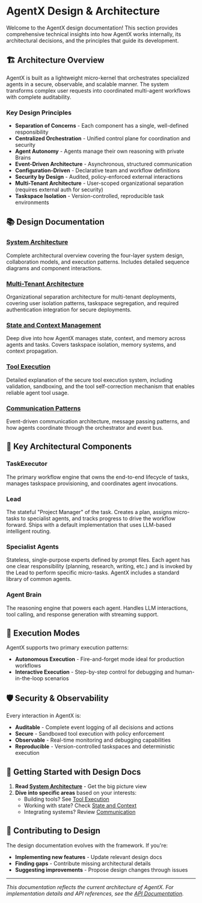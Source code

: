 # AgentX Design & Architecture

Welcome to the AgentX design documentation! This section provides comprehensive technical insights into how AgentX works internally, its architectural decisions, and the principles that guide its development.

## 🏗️ Architecture Overview

AgentX is built as a lightweight micro-kernel that orchestrates specialized agents in a secure, observable, and scalable manner. The system transforms complex user requests into coordinated multi-agent workflows with complete auditability.

### Key Design Principles

- **Separation of Concerns** - Each component has a single, well-defined responsibility
- **Centralized Orchestration** - Unified control plane for coordination and security
- **Agent Autonomy** - Agents manage their own reasoning with private Brains
- **Event-Driven Architecture** - Asynchronous, structured communication
- **Configuration-Driven** - Declarative team and workflow definitions
- **Security by Design** - Audited, policy-enforced external interactions
- **Multi-Tenant Architecture** - User-scoped organizational separation (requires external auth for security)
- **Taskspace Isolation** - Version-controlled, reproducible task environments

## 📚 Design Documentation

### [System Architecture](/design/overview)

Complete architectural overview covering the four-layer system design, collaboration models, and execution patterns. Includes detailed sequence diagrams and component interactions.

### [Multi-Tenant Architecture](/design/multi-tenant-security)

Organizational separation architecture for multi-tenant deployments, covering user isolation patterns, taskspace segregation, and required authentication integration for secure deployments.

### [State and Context Management](/design/state-and-context)

Deep dive into how AgentX manages state, context, and memory across agents and tasks. Covers taskspace isolation, memory systems, and context propagation.

### [Tool Execution](/design/tool-execution)

Detailed explanation of the secure tool execution system, including validation, sandboxing, and the tool self-correction mechanism that enables reliable agent tool usage.

### [Communication Patterns](/design/communication)

Event-driven communication architecture, message passing patterns, and how agents coordinate through the orchestrator and event bus.

## 🎯 Key Architectural Components

### TaskExecutor

The primary workflow engine that owns the end-to-end lifecycle of tasks, manages taskspace provisioning, and coordinates agent invocations.

### Lead

The stateful "Project Manager" of the task. Creates a plan, assigns micro-tasks to specialist agents, and tracks progress to drive the workflow forward. Ships with a default implementation that uses LLM-based intelligent routing.

### Specialist Agents

Stateless, single-purpose experts defined by prompt files. Each agent has one clear responsibility (planning, research, writing, etc.) and is invoked by the Lead to perform specific micro-tasks. AgentX includes a standard library of common agents.

### Agent Brain

The reasoning engine that powers each agent. Handles LLM interactions, tool calling, and response generation with streaming support.

## 🔄 Execution Modes

AgentX supports two primary execution patterns:

- **Autonomous Execution** - Fire-and-forget mode ideal for production workflows
- **Interactive Execution** - Step-by-step control for debugging and human-in-the-loop scenarios

## 🛡️ Security & Observability

Every interaction in AgentX is:

- **Auditable** - Complete event logging of all decisions and actions
- **Secure** - Sandboxed tool execution with policy enforcement
- **Observable** - Real-time monitoring and debugging capabilities
- **Reproducible** - Version-controlled taskspaces and deterministic execution

## 🚀 Getting Started with Design Docs

1. **Read [System Architecture](/design/overview)** - Get the big picture view
1. **Dive into specific areas** based on your interests:
   - Building tools? See [Tool Execution](/design/tool-execution)
   - Working with state? Check [State and Context](/design/state-and-context)
   - Integrating systems? Review [Communication](/design/communication)

## 🤝 Contributing to Design

The design documentation evolves with the framework. If you're:

- **Implementing new features** - Update relevant design docs
- **Finding gaps** - Contribute missing architectural details
- **Suggesting improvements** - Propose design changes through issues

---

_This documentation reflects the current architecture of AgentX. For implementation details and API references, see the [API Documentation](/api)._
